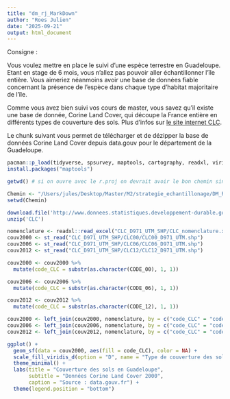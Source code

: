 ```yaml
---
title: "dm_rj_MarkDown"
author: "Roes Julien"
date: "2025-09-21"
output: html_document
---
```


Consigne : 

Vous voulez mettre en place le suivi d'une espèce terrestre en Guadeloupe. Etant en stage de 6 mois, vous n'allez pas pouvoir aller échantillonner l'île entière. Vous aimeriez néanmoins avoir une base de données fiable concernant la présence de l'espèce dans chaque type d'habitat majoritaire de l'île.

Comme vous avez bien suivi vos cours de master, vous savez qu'il existe une base de donnée, Corine Land Cover, qui découpe la France entière en différents types de couverture des sols. Plus d'infos sur [le site internet CLC](https://www.statistiques.developpement-durable.gouv.fr/corine-land-cover-0).

Le chunk suivant vous permet de télécharger et de dézipper la base de données Corine Land Cover depuis data.gouv pour le département de la Guadeloupe.

```r

pacman::p_load(tidyverse, spsurvey, maptools, cartography, readxl, viridisLite, sf)
install.packages("maptools")

```


```r

getwd() # si on ouvre avec le r.proj on devrait avoir le bon chemin sinon on copie colle le résultat

Chemin <- "/Users/jules/Desktop/Master/M2/strategie_echantillonage/DM_ROM_JUL"
setwd(Chemin)

```

```r

download.file('http://www.donnees.statistiques.developpement-durable.gouv.fr/donneesCLC/CLC/region/CLC_D971_UTM_SHP.zip', destfile = 'CLC')
unzip('CLC')

```


```r

nomenclature <- readxl::read_excel("CLC_D971_UTM_SHP/CLC_nomenclature.xls")
couv2000 <- st_read("CLC_D971_UTM_SHP/CLC00/CLC00_D971_UTM.shp")
couv2006 <- st_read("CLC_D971_UTM_SHP/CLC06/CLC06_D971_UTM.shp")
couv2012 <- st_read("CLC_D971_UTM_SHP/CLC12/CLC12_D971_UTM.shp")

```

```r

couv2000 <- couv2000 %>% 
  mutate(code_CLC = substr(as.character(CODE_00), 1, 1))

couv2006 <- couv2006 %>% 
  mutate(code_CLC = substr(as.character(CODE_06), 1, 1))

couv2012 <- couv2012 %>% 
  mutate(code_CLC = substr(as.character(CODE_12), 1, 1))

```

```r

couv2000 <- left_join(couv2000, nomenclature, by = c("code_CLC" = "code_clc_niveau_1"))
couv2006 <- left_join(couv2006, nomenclature, by = c("code_CLC" = "code_clc_niveau_1"))
couv2012 <- left_join(couv2012, nomenclature, by = c("code_CLC" = "code_clc_niveau_1"))

```

```r

ggplot() +
  geom_sf(data = couv2000, aes(fill = code_CLC), color = NA) +
  scale_fill_viridis_d(option = "D", name = "Type de couverture des sols") +
  theme_minimal() +
  labs(title = "Couverture des sols en Guadeloupe",
       subtitle = "Données Corine Land Cover 2000",
       caption = "Source : data.gouv.fr") +
  theme(legend.position = "bottom")

```




